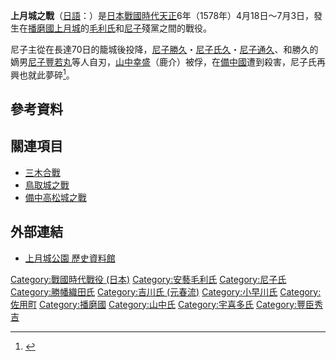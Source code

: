 {{warbox
| battle_name = 上月城之戰
| campaign = 
| colour_scheme = background:#ffccaa
| image = [[File:Kozuki_Castle.JPG|300px]]
| caption = 上月城城山
| conflict = 織田信長之天下統一战争<br>[[毛利氏|毛利氏]]消灭[[尼子氏|尼子]]余党之战
| date = [[天正_(日本)|天正]]6年（1578年）4月18日～7月3日
| place = [[播磨國|播磨國]][[上月城|上月城]]
| result = 上月城落城・尼子主從切腹
| combatant1 = [[File:Ichimonjimitsuboshi.svg|15px]][[毛利氏|毛利氏]]
| combatant2 = [[File:Kamon_yotumeyui.png|15px]][[尼子氏|尼子氏]]<br />[[File:Mon-Oda.png|15px]][[织田氏|织田氏]]
| commander1 = [[File:Kuyo_(inverted).svg|15px]][[吉川元春|吉川元春]]<br />[[File:Hidari_mitsudomoe.svg|15px]][[小早川隆景|小早川隆景]]<br />[[File:Kuyo_(inverted).svg|15px]][[吉川元長|吉川元長]]
| commander2 = [[File:Kamon_yotumeyui.png|15px]][[尼子勝久|尼子勝久]]<br />[[File:Japanese_crest_Tachibana.svg|15px]][[山中幸盛|山中幸盛]]<br />[[File:Go-shichi_no_kiri_crest.svg|15px]][[豐臣秀吉|羽柴秀吉]]
| strength1 = 61,000
| strength2 = 17,000<br />上月城籠城兵3,000
| casualties1 = 
| casualties2 = 
}}
{{Campaignbox 毛利氏重大戰役}}
'''上月城之戰'''（[[日語|日語]]：{{lang|ja|上月城の戦い}}）是[[日本|日本]][[戰國_(日本)|戰國時代]][[天正_(日本)|天正]]6年（1578年）4月18日～7月3日，發生在[[播磨國|播磨國]][[上月城|上月城]]的[[毛利氏|毛利氏]]和[[尼子氏|尼子]]殘黨之間的戰役。

尼子主從在長達70日的籠城後投降，[[尼子勝久|尼子勝久]]・[[尼子氏久|尼子氏久]]・[[尼子通久|尼子通久]]、和勝久的嫡男[[尼子豐若丸|尼子豐若丸]]等人自刃，[[山中幸盛|山中幸盛]]（鹿介）被俘，在[[備中國|備中國]]遭到殺害，尼子氏再興也就此夢碎<ref>{{cite web|title=上月城公園 歷史資料館|url=http://www.town.sayo.lg.jp/kanko/kanko/detail_info/k_rekishisiryoukan/index.html|accessdate=2010-08-05|deadurl=yes|archiveurl=https://web.archive.org/web/20110707102029/http://www.town.sayo.lg.jp/kanko/kanko/detail_info/k_rekishisiryoukan/index.html|archivedate=2011-07-07}}</ref>。

==參考資料==
{{reflist}}

== 關連項目 ==
* [[三木合戰|三木合戰]]
* [[鳥取城之戰|鳥取城之戰]]
* [[備中高松城之戰|備中高松城之戰]]

== 外部連結 ==
* [https://web.archive.org/web/20110707102029/http://www.town.sayo.lg.jp/kanko/kanko/detail_info/k_rekishisiryoukan/index.html 上月城公園 歷史資料館]

{{戰爭小作品}}

[[Category:戰國時代戰役_(日本)|Category:戰國時代戰役 (日本)]]
[[Category:安藝毛利氏|Category:安藝毛利氏]]
[[Category:尼子氏|Category:尼子氏]]
[[Category:勝幡織田氏|Category:勝幡織田氏]]
[[Category:吉川氏_(元春流)|Category:吉川氏 (元春流)]]
[[Category:小早川氏|Category:小早川氏]]
[[Category:佐用町|Category:佐用町]]
[[Category:播磨國|Category:播磨國]]
[[Category:山中氏|Category:山中氏]]
[[Category:宇喜多氏|Category:宇喜多氏]]
[[Category:豐臣秀吉|Category:豐臣秀吉]]